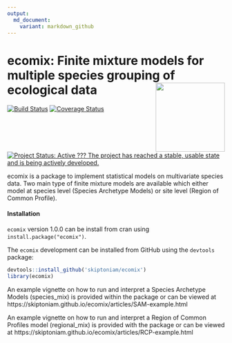 ```yaml
---
output:
  md_document:
    variant: markdown_github
---
```

# ecomix: Finite mixture models for multiple species grouping of ecological data <img src="man/figures/logo.png" align="right" alt="" width="160" />

[![Build Status](https://travis-ci.org/skiptoniam/ecomix.svg?branch=master)](https://travis-ci.org/skiptoniam/ecomix.svg?branch=master)
[![Coverage Status](https://img.shields.io/codecov/c/github/skiptoniam/ecomix/master.svg)](https://codecov.io/github/skiptoniam/ecomix?branch=master)
[![Project Status: Active ??? The project has reached a stable, usable state and is being actively developed.](https://www.repostatus.org/badges/latest/active.svg)](https://www.repostatus.org/#active)

ecomix is a package to implement statistical models on multivariate species data. Two main type of finite mixture models are available which either model at species level (Species Archetype Models) or site level (Region of Common Profile). 

#### Installation

`ecomix` version 1.0.0 can be install from cran using `install.package("ecomix")`.

The `ecomix` development can be installed from GitHub using the `devtools` package: 

```r
devtools::install_github('skiptoniam/ecomix')
library(ecomix)
```

An example vignette on how to run and interpret a Species Archetype Models (species_mix) is provided within the package or can be viewed at https://skiptoniam.github.io/ecomix/articles/SAM-example.html

An example vignette on how to run and interpret a Region of Common Profiles model (regional_mix) is provided with the package or can be viewed at https://skiptoniam.github.io/ecomix/articles/RCP-example.html



